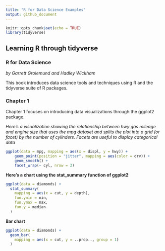 ```yaml
---
title: "R for Data Science Examples"
output: github_document
---
```


```r
knitr::opts_chunk$set(echo = TRUE)
library(tidyverse)
```

## Learning R through tidyverse

### R for Data Science
*by Garrett Grolemund and Hadley Wickham*

This book introduces data science tools and techniques using R and the 
tidyverse suite of R packages.

### Chapter 1

Chapter 1 focuses on introducing data visualizations through the ggplot2 
package.

*Here's a visualization showing the relationship between hwy gas mileage and 
engine size that uses the mpg dataset and splits the plot into a grid 
(or facet) by the number of cylinders. Facets are useful to display 
categorical data*

```r
ggplot(data = mpg, mapping = aes(x = displ, y = hwy)) +
    geom_point(position = "jitter", mapping = aes(color = drv)) +
    geom_smooth() +
    facet_wrap(~ cyl, nrow = 2)
```

**Here's a chart using the stat_summary function of ggplot2**

```r
ggplot(data = diamonds) +
  stat_summary(
    mapping = aes(x = cut, y = depth),
    fun.ymin = min,
    fun.ymax = max,
    fun.y = median
  )
```

**Bar chart**

```r
ggplot(data = diamonds) +
  geom_bar(
    mapping = aes(x = cut, y = ..prop.., group = 1)
  )
```

